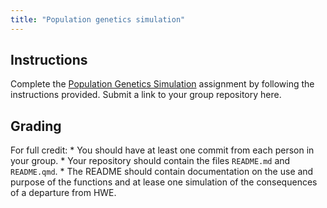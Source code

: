 ```yaml
---
title: "Population genetics simulation"
---
```


<!--
# insert into Blackboard assignment with:
<iframe width="450" height="500" src="https://bifx552-24.github.io/CourseInfo/standalone/hw/L07HWE.html" title="Population genetics simulation"></iframe>

Due Date: Oct 1 @ end of day
Points: 10
Display after: Oct 1 @ 5 PM
-->

## Instructions

Complete the [Population Genetics Simulation](/labs/07HWE.html) assignment by following the instructions provided. Submit a link to your group repository here. 

## Grading

For full credit:
  * You should have at least one commit from each person in your group.
  * Your repository should contain the files `README.md` and `README.qmd`.
  * The README should contain documentation on the use and purpose of the functions and at lease one simulation of the consequences of a departure from HWE.
 